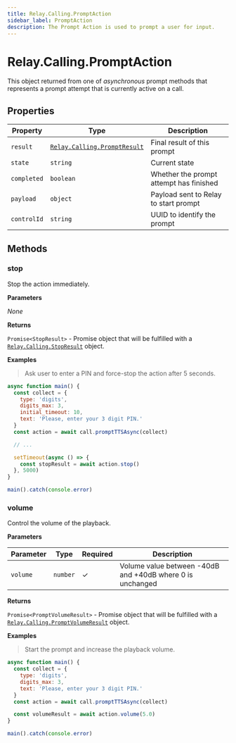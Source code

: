 ```yaml
---
title: Relay.Calling.PromptAction
sidebar_label: PromptAction
description: The Prompt Action is used to prompt a user for input.
---
```


[relay-calling-promptresult]: /sdks/realtime-sdk/v2/language/nodejs/calling/results/prompt-result
[relay-calling-promptvolumeresult]: /sdks/realtime-sdk/v2/language/nodejs/calling/results/prompt-volume-result
[relay-calling-stopresult]: /sdks/realtime-sdk/v2/language/nodejs/calling/results/stop-result

# Relay.Calling.PromptAction

This object returned from one of _asynchronous_ prompt methods that represents a prompt attempt that is currently active on a call.

## Properties

| Property | Type | Description |
| -------- | ---- | ----------- |
| `result` | [`Relay.Calling.PromptResult`][relay-calling-promptresult] | Final result of this prompt |
| `state` | `string` | Current state |
| `completed` | `boolean` | Whether the prompt attempt has finished |
| `payload` | `object` | Payload sent to Relay to start prompt |
| `controlId` | `string` | UUID to identify the prompt |

## Methods

### stop

Stop the action immediately.

**Parameters**

_None_

**Returns**

`Promise<StopResult>` - Promise object that will be fulfilled with a [`Relay.Calling.StopResult`][relay-calling-stopresult] object.

**Examples**

> Ask user to enter a PIN and force-stop the action after 5 seconds.

```javascript
async function main() {
  const collect = {
    type: 'digits',
    digits_max: 3,
    initial_timeout: 10,
    text: 'Please, enter your 3 digit PIN.'
  }
  const action = await call.promptTTSAsync(collect)

  // ...

  setTimeout(async () => {
    const stopResult = await action.stop()
  }, 5000)
}

main().catch(console.error)
```

### volume

Control the volume of the playback.

**Parameters**

| Parameter | Type | Required | Description |
| --------- | ---- | -------- | ----------- |
| `volume` | `number` | ✓ | Volume value between -40dB and +40dB where 0 is unchanged |

**Returns**

`Promise<PromptVolumeResult>` - Promise object that will be fulfilled with a [`Relay.Calling.PromptVolumeResult`][relay-calling-promptvolumeresult] object.

**Examples**

> Start the prompt and increase the playback volume.

```javascript
async function main() {
  const collect = {
    type: 'digits',
    digits_max: 3,
    text: 'Please, enter your 3 digit PIN.'
  }
  const action = await call.promptTTSAsync(collect)

  const volumeResult = await action.volume(5.0)
}

main().catch(console.error)
```
